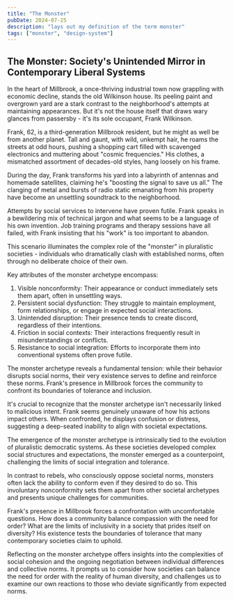 ```yaml
---
title: "The Monster"
pubDate: 2024-07-25
description: "lays out my definition of the term monster"
tags: ["monster", "design-system"]
---
```



<FloatingArticleImage
  imageSrc={monsterImage}
  imageAlt="Illustration of a monster"
/>

## The Monster: Society's Unintended Mirror in Contemporary Liberal Systems

In the heart of Millbrook, a once-thriving industrial town now grappling with economic decline, stands the old Wilkinson house. Its peeling paint and overgrown yard are a stark contrast to the neighborhood's attempts at maintaining appearances. But it's not the house itself that draws wary glances from passersby - it's its sole occupant, Frank Wilkinson.

Frank, 62, is a third-generation Millbrook resident, but he might as well be from another planet. Tall and gaunt, with wild, unkempt hair, he roams the streets at odd hours, pushing a shopping cart filled with scavenged electronics and muttering about "cosmic frequencies." His clothes, a mismatched assortment of decades-old styles, hang loosely on his frame.

During the day, Frank transforms his yard into a labyrinth of antennas and homemade satellites, claiming he's "boosting the signal to save us all." The clanging of metal and bursts of radio static emanating from his property have become an unsettling soundtrack to the neighborhood.

Attempts by social services to intervene have proven futile. Frank speaks in a bewildering mix of technical jargon and what seems to be a language of his own invention. Job training programs and therapy sessions have all failed, with Frank insisting that his "work" is too important to abandon.

This scenario illuminates the complex role of the "monster" in pluralistic societies - individuals who dramatically clash with established norms, often through no deliberate choice of their own.

Key attributes of the monster archetype encompass:

1. Visible nonconformity: Their appearance or conduct immediately sets them apart, often in unsettling ways.
2. Persistent social dysfunction: They struggle to maintain employment, form relationships, or engage in expected social interactions.
3. Unintended disruption: Their presence tends to create discord, regardless of their intentions.
4. Friction in social contexts: Their interactions frequently result in misunderstandings or conflicts.
5. Resistance to social integration: Efforts to incorporate them into conventional systems often prove futile.

The monster archetype reveals a fundamental tension: while their behavior disrupts social norms, their very existence serves to define and reinforce these norms. Frank's presence in Millbrook forces the community to confront its boundaries of tolerance and inclusion.

It's crucial to recognize that the monster archetype isn't necessarily linked to malicious intent. Frank seems genuinely unaware of how his actions impact others. When confronted, he displays confusion or distress, suggesting a deep-seated inability to align with societal expectations.

The emergence of the monster archetype is intrinsically tied to the evolution of pluralistic democratic systems. As these societies developed complex social structures and expectations, the monster emerged as a counterpoint, challenging the limits of social integration and tolerance.

In contrast to rebels, who consciously oppose societal norms, monsters often lack the ability to conform even if they desired to do so. This involuntary nonconformity sets them apart from other societal archetypes and presents unique challenges for communities.

Frank's presence in Millbrook forces a confrontation with uncomfortable questions. How does a community balance compassion with the need for order? What are the limits of inclusivity in a society that prides itself on diversity? His existence tests the boundaries of tolerance that many contemporary societies claim to uphold.

Reflecting on the monster archetype offers insights into the complexities of social cohesion and the ongoing negotiation between individual differences and collective norms. It prompts us to consider how societies can balance the need for order with the reality of human diversity, and challenges us to examine our own reactions to those who deviate significantly from expected norms.